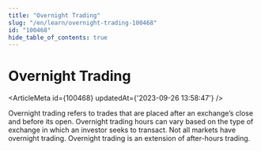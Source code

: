 ```yaml
---
title: "Overnight Trading"
slug: "/en/learn/overnight-trading-100468"
id: "100468"
hide_table_of_contents: true
---
```



# Overnight Trading

<ArticleMeta id={100468} updatedAt={'2023-09-26 13:58:47'} />
<div className='border-solid border-b border-t-0 my-4 border-[var(--ifm-color-gray-300)]' />

Overnight trading refers to trades that are placed after an exchange’s close and before its open. Overnight trading hours can vary based on the type of exchange in which an investor seeks to transact. Not all markets have overnight trading. Overnight trading is an extension of after-hours trading.
